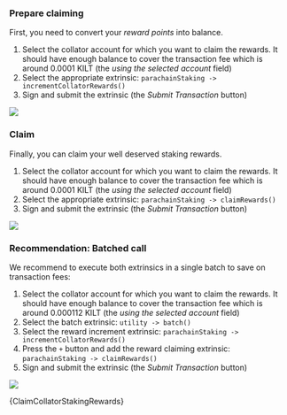 
<div className="nested-tab">
<Tabs
  groupId="rewards-apps-code"
  defaultValue="polkadot-apps"
>
<TabItem value="polkadot-apps" label="Polkadot Apps" attributes={{'data-value': 'magenta'}}>

### Prepare claiming

First, you need to convert your _reward points_ into balance.

1. Select the collator account for which you want to claim the rewards.
It should have enough balance to cover the transaction fee which is around 0.0001 KILT (the *using the selected account* field)
2. Select the appropriate extrinsic: `parachainStaking -> incrementCollatorRewards()`
3. Sign and submit the extrinsic (the *Submit Transaction* button)

![](/img/chain/parachainStaking-incrementCollatorRewards.png)

### Claim

Finally, you can claim your well deserved staking rewards.

1. Select the collator account for which you want to claim the rewards.
It should have enough balance to cover the transaction fee which is around 0.0001 KILT (the *using the selected account* field)
2. Select the appropriate extrinsic: `parachainStaking -> claimRewards()`
3. Sign and submit the extrinsic (the *Submit Transaction* button)

![](/img/chain/parachainStaking-claimRewards.png)

### Recommendation: Batched call

We recommend to execute both extrinsics in a single batch to save on transaction fees:

1. Select the collator account for which you want to claim the rewards. 
It should have enough balance to cover the transaction fee which is around 0.000112 KILT (the *using the selected account* field)
2. Select the batch extrinsic: `utility -> batch()`
3. Select the reward increment extrinsic: `parachainStaking -> incrementCollatorRewards()`
4. Press the `+` button and add the reward claiming extrinsic: `parachainStaking -> claimRewards()`
5. Sign and submit the extrinsic (the *Submit Transaction* button)

![](/img/chain/parachainStaking-batch-incrementCollatorRewards-claimRewards.png)

</TabItem>
<TabItem value="polkadot-js" label="Polkadot JS" attributes={{'data-value': 'magenta'}}>

<CodeBlock className="language-ts">
    {ClaimCollatorStakingRewards}
</CodeBlock>

</TabItem>
</Tabs>
</div>
